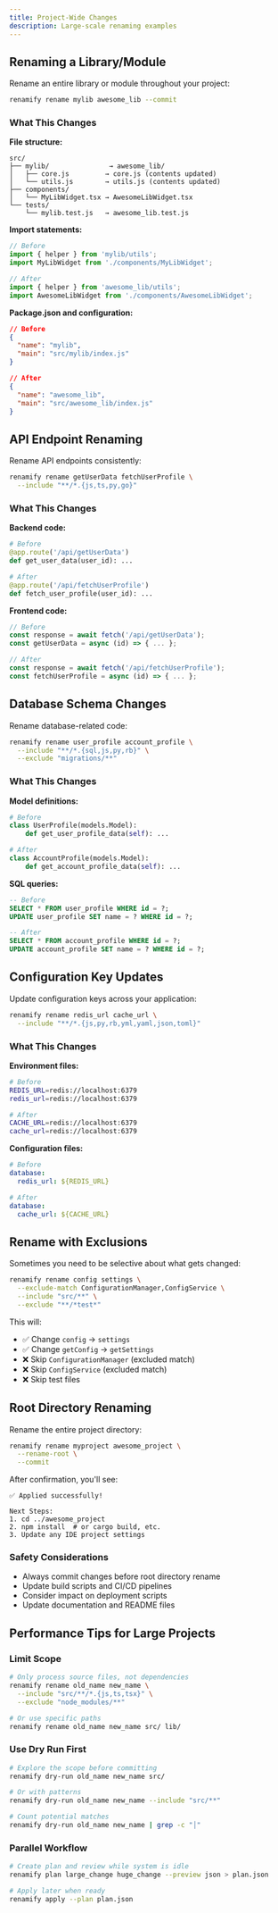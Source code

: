 ```yaml
---
title: Project-Wide Changes
description: Large-scale renaming examples
---
```


## Renaming a Library/Module

Rename an entire library or module throughout your project:

```bash
renamify rename mylib awesome_lib --commit
```

### What This Changes

**File structure:**
```
src/
├── mylib/               → awesome_lib/
│   ├── core.js         → core.js (contents updated)
│   └── utils.js        → utils.js (contents updated)
├── components/
│   └── MyLibWidget.tsx → AwesomeLibWidget.tsx
└── tests/
    └── mylib.test.js   → awesome_lib.test.js
```

**Import statements:**
```js
// Before
import { helper } from 'mylib/utils';
import MyLibWidget from './components/MyLibWidget';

// After
import { helper } from 'awesome_lib/utils';
import AwesomeLibWidget from './components/AwesomeLibWidget';
```

**Package.json and configuration:**
```json
// Before
{
  "name": "mylib",
  "main": "src/mylib/index.js"
}

// After
{
  "name": "awesome_lib",
  "main": "src/awesome_lib/index.js"
}
```

## API Endpoint Renaming

Rename API endpoints consistently:

```bash
renamify rename getUserData fetchUserProfile \
  --include "**/*.{js,ts,py,go}"
```

### What This Changes

**Backend code:**
```python
# Before
@app.route('/api/getUserData')
def get_user_data(user_id): ...

# After
@app.route('/api/fetchUserProfile')
def fetch_user_profile(user_id): ...
```

**Frontend code:**
```js
// Before
const response = await fetch('/api/getUserData');
const getUserData = async (id) => { ... };

// After
const response = await fetch('/api/fetchUserProfile');
const fetchUserProfile = async (id) => { ... };
```

## Database Schema Changes

Rename database-related code:

```bash
renamify rename user_profile account_profile \
  --include "**/*.{sql,js,py,rb}" \
  --exclude "migrations/**"
```

### What This Changes

**Model definitions:**
```python
# Before
class UserProfile(models.Model):
    def get_user_profile_data(self): ...

# After
class AccountProfile(models.Model):
    def get_account_profile_data(self): ...
```

**SQL queries:**
```sql
-- Before
SELECT * FROM user_profile WHERE id = ?;
UPDATE user_profile SET name = ? WHERE id = ?;

-- After
SELECT * FROM account_profile WHERE id = ?;
UPDATE account_profile SET name = ? WHERE id = ?;
```

## Configuration Key Updates

Update configuration keys across your application:

```bash
renamify rename redis_url cache_url \
  --include "**/*.{js,py,rb,yml,yaml,json,toml}"
```

### What This Changes

**Environment files:**
```bash
# Before
REDIS_URL=redis://localhost:6379
redis_url=redis://localhost:6379

# After
CACHE_URL=redis://localhost:6379
cache_url=redis://localhost:6379
```

**Configuration files:**
```yaml
# Before
database:
  redis_url: ${REDIS_URL}

# After
database:
  cache_url: ${CACHE_URL}
```

## Rename with Exclusions

Sometimes you need to be selective about what gets changed:

```bash
renamify rename config settings \
  --exclude-match ConfigurationManager,ConfigService \
  --include "src/**" \
  --exclude "**/*test*"
```

This will:
- ✅ Change `config` → `settings`
- ✅ Change `getConfig` → `getSettings`
- ❌ Skip `ConfigurationManager` (excluded match)
- ❌ Skip `ConfigService` (excluded match)
- ❌ Skip test files

## Root Directory Renaming

Rename the entire project directory:

```bash
renamify rename myproject awesome_project \
  --rename-root \
  --commit
```

After confirmation, you'll see:
```
✅ Applied successfully!

Next Steps:
1. cd ../awesome_project
2. npm install  # or cargo build, etc.
3. Update any IDE project settings
```

### Safety Considerations

- Always commit changes before root directory rename
- Update build scripts and CI/CD pipelines
- Consider impact on deployment scripts
- Update documentation and README files

## Performance Tips for Large Projects

### Limit Scope
```bash
# Only process source files, not dependencies
renamify rename old_name new_name \
  --include "src/**/*.{js,ts,tsx}" \
  --exclude "node_modules/**"

# Or use specific paths
renamify rename old_name new_name src/ lib/
```

### Use Dry Run First
```bash
# Explore the scope before committing
renamify dry-run old_name new_name src/

# Or with patterns
renamify dry-run old_name new_name --include "src/**"

# Count potential matches
renamify dry-run old_name new_name | grep -c "│"
```

### Parallel Workflow
```bash
# Create plan and review while system is idle
renamify plan large_change huge_change --preview json > plan.json

# Apply later when ready
renamify apply --plan plan.json
```
